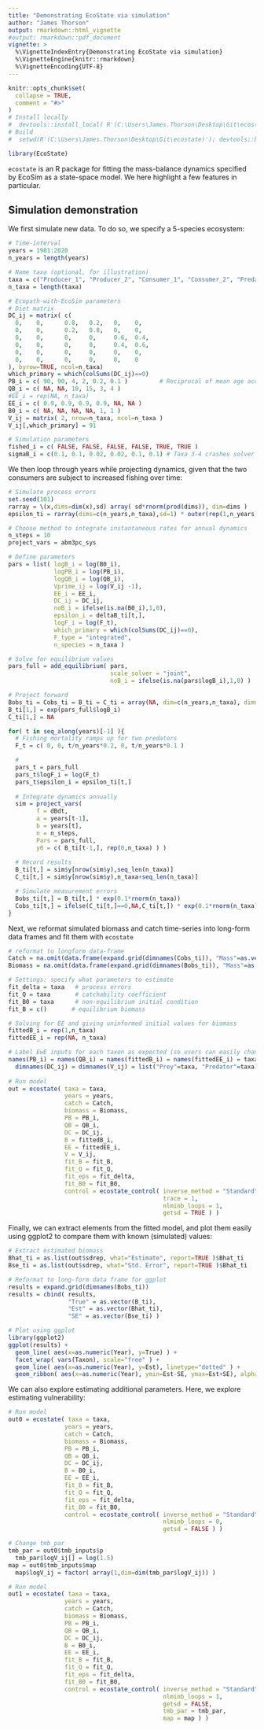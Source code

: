 ```yaml
---
title: "Demonstrating EcoState via simulation"
author: "James Thorson"
output: rmarkdown::html_vignette
#output: rmarkdown::pdf_document
vignette: >
  %\VignetteIndexEntry{Demonstrating EcoState via simulation}
  %\VignetteEngine{knitr::rmarkdown}
  %\VignetteEncoding{UTF-8}
---
```


```r
knitr::opts_chunk$set(
  collapse = TRUE,
  comment = "#>"
)
# Install locally
#  devtools::install_local( R'(C:\Users\James.Thorson\Desktop\Git\ecostate)', force=TRUE )
# Build
#  setwd(R'(C:\Users\James.Thorson\Desktop\Git\ecostate)'); devtools::build_rmd("vignettes/simulation.Rmd"); rmarkdown::render( "vignettes/simulation.Rmd", rmarkdown::pdf_document())
```

```r
library(EcoState)
```

`ecostate` is an R package for fitting the mass-balance dynamics specified by EcoSim as a state-space model.   We here highlight a few features in particular.

## Simulation demonstration

We first simulate new data.  To do so, we specify a 5-species ecosystem:

```r
# Time-interval
years = 1981:2020
n_years = length(years)

# Name taxa (optional, for illustration)
taxa = c("Producer_1", "Producer_2", "Consumer_1", "Consumer_2", "Predator_1", "Predator_2")
n_taxa = length(taxa)

# Ecopath-with-EcoSim parameters
# Diet matrix
DC_ij = matrix( c(
  0,    0,      0.8,   0.2,   0,    0,
  0,    0,      0.2,   0.8,   0,    0,
  0,    0,      0,     0,     0.6,  0.4,
  0,    0,      0,     0,     0.4,  0.6,
  0,    0,      0,     0,     0,    0,
  0,    0,      0,     0,     0,    0
), byrow=TRUE, ncol=n_taxa)
which_primary = which(colSums(DC_ij)==0)
PB_i = c( 90, 90, 4, 2, 0.2, 0.1 )         # Reciprocal of mean age according to Polovina-1984 ~= M
QB_i = c( NA, NA, 10, 15, 3, 4 )
#EE_i = rep(NA, n_taxa)
EE_i = c( 0.9, 0.9, 0.9, 0.9, NA, NA )
B0_i = c( NA, NA, NA, NA, 1, 1 )
V_ij = matrix( 2, nrow=n_taxa, ncol=n_taxa )
V_ij[,which_primary] = 91

# Simulation parameters
fished_i = c( FALSE, FALSE, FALSE, FALSE, TRUE, TRUE )
sigmaB_i = c(0.1, 0.1, 0.02, 0.02, 0.1, 0.1) # Taxa 3-4 crashes solver if sigmaB > 0.02
```

We then loop through years while projecting dynamics, given that the two consumers are subject to increased fishing over time:

```r
# Simulate process errors
set.seed(101)
rarray = \(x,dims=dim(x),sd) array( sd*rnorm(prod(dims)), dim=dims )
epsilon_ti = rarray(dims=c(n_years,n_taxa),sd=1) * outer(rep(1,n_years),sigmaB_i)

# Choose method to integrate instantaneous rates for annual dynamics
n_steps = 10
project_vars = abm3pc_sys

# Define parameters
pars = list( logB_i = log(B0_i),
             logPB_i = log(PB_i),
             logQB_i = log(QB_i),
             Vprime_ij = log(V_ij -1),
             EE_i = EE_i,
             DC_ij = DC_ij,
             noB_i = ifelse(is.na(B0_i),1,0),
             epsilon_i = deltaB_ti[t,],
             logF_i = log(F_t),
             which_primary = which(colSums(DC_ij)==0),
             F_type = "integrated",
             n_species = n_taxa )

# Solve for equilibrium values
pars_full = add_equilibrium( pars,
                             scale_solver = "joint",
                             noB_i = ifelse(is.na(pars$logB_i),1,0) )

# Project forward
Bobs_ti = Cobs_ti = B_ti = C_ti = array(NA, dim=c(n_years,n_taxa), dimnames=list("Year"=years,"Taxon"=taxa) )
B_ti[1,] = exp(pars_full$logB_i)
C_ti[1,] = NA

for( t in seq_along(years)[-1] ){
  # Fishing mortality ramps up for two predators
  F_t = c( 0, 0, t/n_years*0.2, 0, t/n_years*0.1 )

  #
  pars_t = pars_full
  pars_t$logF_i = log(F_t)
  pars_t$epsilon_i = epsilon_ti[t,]
  
  # Integrate dynamics annually
  sim = project_vars(
        f = dBdt,
        a = years[t-1], 
        b = years[t],
        n = n_steps,
        Pars = pars_full,
        y0 = c( B_ti[t-1,], rep(0,n_taxa) ) )
  
  # Record results
  B_ti[t,] = sim$y[nrow(sim$y),seq_len(n_taxa)]
  C_ti[t,] = sim$y[nrow(sim$y),n_taxa+seq_len(n_taxa)]

  # Simulate measurement errors
  Bobs_ti[t,] = B_ti[t,] * exp(0.1*rnorm(n_taxa))
  Cobs_ti[t,] = ifelse(C_ti[t,]==0,NA,C_ti[t,]) * exp(0.1*rnorm(n_taxa))
}
```

Next, we reformat simulated biomass and catch time-series into long-form data frames and fit them with `ecostate`

```r
# reformat to longform data-frame
Catch = na.omit(data.frame(expand.grid(dimnames(Cobs_ti)), "Mass"=as.vector(Cobs_ti)))
Biomass = na.omit(data.frame(expand.grid(dimnames(Bobs_ti)), "Mass"=as.vector(Bobs_ti)))

# Settings: specify what parameters to estimate
fit_delta = taxa   # process errors
fit_Q = taxa       # catchability coefficient
fit_B0 = taxa      # non-equilibrium initial condition
fit_B = c()       # equilibrium biomass

# Solving for EE and giving uninformed initial values for biomass
fittedB_i = rep(1,n_taxa)
fittedEE_i = rep(NA, n_taxa)

# Label EwE inputs for each taxon as expected (so users can easily change taxa)
names(PB_i) = names(QB_i) = names(fittedB_i) = names(fittedEE_i) = taxa
  dimnames(DC_ij) = dimnames(V_ij) = list("Prey"=taxa, "Predator"=taxa)
  
# Run model
out = ecostate( taxa = taxa,
                years = years,
                catch = Catch,
                biomass = Biomass,
                PB = PB_i,
                QB = QB_i,
                DC = DC_ij,
                B = fittedB_i,
                EE = fittedEE_i,
                V = V_ij,
                fit_B = fit_B,
                fit_Q = fit_Q,
                fit_eps = fit_delta,
                fit_B0 = fit_B0,
                control = ecostate_control( inverse_method = "Standard", 
                                            trace = 1,
                                            nlminb_loops = 1,
                                            getsd = TRUE ) )
```

Finally, we can extract elements from the fitted model, and plot them easily using ggplot2 to compare them with known (simulated) values:

```r
# Extract estimated biomass
Bhat_ti = as.list(out$sdrep, what="Estimate", report=TRUE )$Bhat_ti
Bse_ti = as.list(out$sdrep, what="Std. Error", report=TRUE )$Bhat_ti

# Reformat to long-form data frame for ggplot
results = expand.grid(dimnames(Bobs_ti))
results = cbind( results, 
                 "True" = as.vector(B_ti),
                 "Est" = as.vector(Bhat_ti),
                 "SE" = as.vector(Bse_ti) )

# Plot using ggplot
library(ggplot2)
ggplot(results) + 
  geom_line( aes(x=as.numeric(Year), y=True) ) + 
  facet_wrap( vars(Taxon), scale="free" ) +
  geom_line( aes(x=as.numeric(Year), y=Est), linetype="dotted" ) +
  geom_ribbon( aes(x=as.numeric(Year), ymin=Est-SE, ymax=Est+SE), alpha=0.2)                
```

We can also explore estimating additional parameters.  Here, we explore estimating vulnerability:

```r
# Run model
out0 = ecostate( taxa = taxa,
                years = years,
                catch = Catch,
                biomass = Biomass,
                PB = PB_i,
                QB = QB_i,
                DC = DC_ij,
                B = B0_i,
                EE = EE_i,
                fit_B = fit_B,
                fit_Q = fit_Q,
                fit_eps = fit_delta,
                fit_B0 = fit_B0,
                control = ecostate_control( inverse_method = "Standard", # Avoids using Penrose-Moore inverse, which isn't working in RTMB
                                            nlminb_loops = 0,
                                            getsd = FALSE ) )

# Change tmb_par
tmb_par = out0$tmb_inputs$p
  tmb_par$logV_ij[] = log(1.5)
map = out0$tmb_inputs$map
  map$logV_ij = factor( array(1,dim=dim(tmb_par$logV_ij)) )

# Run model
out1 = ecostate( taxa = taxa,
                years = years,
                catch = Catch,
                biomass = Biomass,
                PB = PB_i,
                QB = QB_i,
                DC = DC_ij,
                B = B0_i,
                EE = EE_i,
                fit_B = fit_B,
                fit_Q = fit_Q,
                fit_eps = fit_delta,
                fit_B0 = fit_B0,
                control = ecostate_control( inverse_method = "Standard", # Avoids using Penrose-Moore inverse, which isn't working in RTMB
                                            nlminb_loops = 1,
                                            getsd = FALSE,
                                            tmb_par = tmb_par,
                                            map = map ) )
```